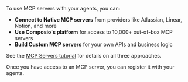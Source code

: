To use MCP servers with your agents, you can:
- **Connect to Native MCP servers** from providers like Atlassian, Linear, Notion, and more
- **Use Composio's platform** for access to 10,000+ out-of-box MCP servers
- **Build Custom MCP servers** for your own APIs and business logic

See the [MCP Servers tutorial](/tutorials/mcp-servers/overview) for details on all three approaches.

Once you have access to an MCP server, you can register it with your agents. 


